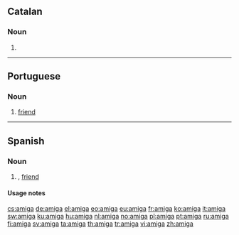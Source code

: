 {{also|Amiga}}
==Catalan==

===Noun===
{{ca-noun|f|amigues}}

# {{feminine of|amic|lang=Catalan}}

----

==Portuguese==

===Noun===
{{pt-noun|f|m=amigo}}

# [[friend]]

----

==Spanish==

===Noun===
{{es-noun|f|m=amigo}}

# {{feminine of|amigo|lang=es}}, [[friend]]

====Usage notes====
{{es-note-noun-mf|amigo}}

[[cs:amiga]]
[[de:amiga]]
[[el:amiga]]
[[eo:amiga]]
[[eu:amiga]]
[[fr:amiga]]
[[ko:amiga]]
[[it:amiga]]
[[sw:amiga]]
[[ku:amiga]]
[[hu:amiga]]
[[nl:amiga]]
[[no:amiga]]
[[pl:amiga]]
[[pt:amiga]]
[[ru:amiga]]
[[fi:amiga]]
[[sv:amiga]]
[[ta:amiga]]
[[th:amiga]]
[[tr:amiga]]
[[vi:amiga]]
[[zh:amiga]]